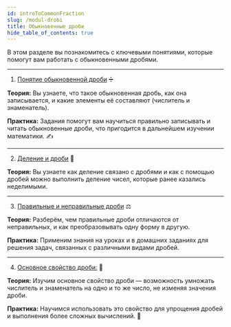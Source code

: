 ```yaml
---
id: introToCommonFraction
slug: /modul-drobi
title: Обыкновенные дроби
hide_table_of_contents: true
---
```




В этом разделе вы познакомитесь с ключевыми понятиями, которые помогут вам  работать с обыкновенными дробями. 

---

1. [Понятие обыкновенной дроби](/docs/ponyatie-obyknovennoj-drobi) ➗

**Теория:** Вы узнаете, что такое обыкновенная дробь, как она записывается, и какие элементы её составляют (числитель и знаменатель).

**Практика:** Задания помогут вам научиться правильно записывать и читать обыкновенные дроби, что пригодится в дальнейшем изучении математики. ✍️

---


2. [Деление и дроби](/docs/delenie-i-drobi) 🔢

**Теория:**  Вы узнаете как деление связано с дробями и как с помощью дробей можно выполнить деление чисел, которые ранее казались неделимыми.

---

3. [Правильные и неправильные дроби](/docs/pravilnye-i-nepravilnye-drobi) ⚖️

**Теория:** Разберём, чем правильные дроби отличаются от неправильных, и как преобразовывать одну форму в другую.

**Практика:** Применим знания на уроках и в домашних заданиях для решения задач, связанных с различными видами дробей. 

---

4. [Основное свойство дроби:](/docs/osnovnoe-svojstvo-drobi) 📏

**Теория:** Изучим основное свойство дроби — возможность умножать числитель и знаменатель на одно и то же число, не изменяя значения дроби.

**Практика:** Научимся использовать это свойство для упрощения дробей и выполнения более сложных вычислений. 📐